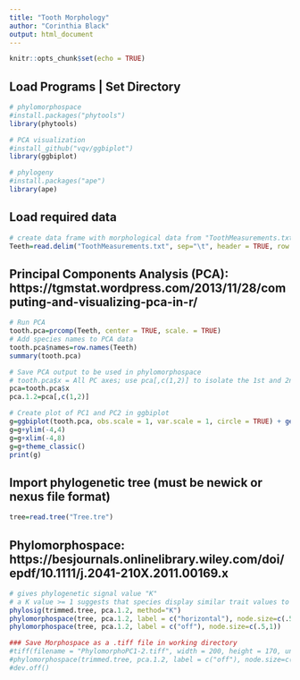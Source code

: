 ```yaml
---
title: "Tooth Morphology"
author: "Corinthia Black"
output: html_document
---
```


```r
knitr::opts_chunk$set(echo = TRUE)
```

## Load Programs | Set Directory
```r
# phylomorphospace
#install.packages("phytools")
library(phytools)

# PCA visualization
#install_github("vqv/ggbiplot")
library(ggbiplot)

# phylogeny
#install.packages("ape")
library(ape)
```

## Load required data
```r
# create data frame with morphological data from "ToothMeasurements.txt"
Teeth=read.delim("ToothMeasurements.txt", sep="\t", header = TRUE, row.names = 1)
```

## Principal Components Analysis (PCA): https://tgmstat.wordpress.com/2013/11/28/computing-and-visualizing-pca-in-r/
```r
# Run PCA
tooth.pca=prcomp(Teeth, center = TRUE, scale. = TRUE)
# Add species names to PCA data
tooth.pca$names=row.names(Teeth)
summary(tooth.pca)

# Save PCA output to be used in phylomorphospace
# tooth.pca$x = All PC axes; use pca[,c(1,2)] to isolate the 1st and 2nd PC axes (can change numbers to be any other PC axes)
pca=tooth.pca$x
pca.1.2=pca[,c(1,2)]

# Create plot of PC1 and PC2 in ggbiplot
g=ggbiplot(tooth.pca, obs.scale = 1, var.scale = 1, circle = TRUE) + geom_text(aes(label=tooth.pca$names),hjust=0, vjust=0, size=1.5)
g=g+ylim(-4,4)
g=g+xlim(-4,8)
g=g+theme_classic()
print(g)
```

## Import phylogenetic tree (must be newick or nexus file format)
```r
tree=read.tree("Tree.tre")
```

## Phylomorphospace: https://besjournals.onlinelibrary.wiley.com/doi/epdf/10.1111/j.2041-210X.2011.00169.x
```r
# gives phylogenetic signal value "K" 
# a K value >= 1 suggests that species display similar trait values to to close phylogenetic proximity
phylosig(trimmed.tree, pca.1.2, method="K")
phylomorphospace(tree, pca.1.2, label = c("horizontal"), node.size=c(.5,1))
phylomorphospace(tree, pca.1.2, label = c("off"), node.size=c(.5,1))

### Save Morphospace as a .tiff file in working directory
#tiff(filename = "PhylomorphoPC1-2.tiff", width = 200, height = 170, units = "mm", res = 300, pointsize = 8)
#phylomorphospace(trimmed.tree, pca.1.2, label = c("off"), node.size=c(.5,1))
#dev.off()
```
